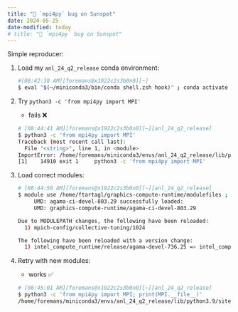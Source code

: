 ```yaml
---
title: "🐛 `mpi4py` bug on Sunspot"
date: 2024-05-25
date-modified: today
# title: "🐛 `mpi4py` bug on Sunspot"
---
```


Simple reproducer:

1. Load my `anl_24_q2_release` conda environment:

    ```bash
    #[08:42:38 AM][foremans@x1922c2s3b0n0][~]
    $ eval "$(~/miniconda3/bin/conda shell.zsh hook)" ; conda activate anl_24_q2_release
    ```

2. Try `python3 -c 'from mpi4py import MPI'`

    - fails ❌

    ```bash
    # [08:44:41 AM][foremans@x1922c2s3b0n0][~][anl_24_q2_release]
    $ python3 -c 'from mpi4py import MPI'
    Traceback (most recent call last):
      File "<string>", line 1, in <module>
    ImportError: /home/foremans/miniconda3/envs/anl_24_q2_release/lib/python3.9/site-packages/mpi4py/MPI.cpython-39-x86_64-linux-gnu.so: undefined symbol: MPI_Message_c2f
    [1]    14910 exit 1     python3 -c 'from mpi4py import MPI'
    ```

3. Load correct modules:

    ```bash
    # [08:44:58 AM][foremans@x1922c2s3b0n0][~][anl_24_q2_release]
    $ module use /home/ftartagl/graphics-compute-runtime/modulefiles ; module load graphics-compute-runtime/agama-ci-devel-803.29 spack-pe-gcc/0.6.1-23.275.2 gcc/12.2.0 ; module use /soft/preview-modulefiles/24.086.0 ; module load oneapi/release/2024.04.15.001
         UMD: agama-ci-devel-803.29 successfully loaded:
         UMD: graphics-compute-runtime/agama-ci-devel-803.29

    Due to MODULEPATH changes, the following have been reloaded:
      1) mpich-config/collective-tuning/1024

    The following have been reloaded with a version change:
      1) intel_compute_runtime/release/agama-devel-736.25 => intel_compute_runtime/release/775.20     2) mpich/icc-all-pmix-gpu/52.2 => mpich/icc-all-pmix-gpu/20231026     3) oneapi/eng-compiler/2023.12.15.002 => oneapi/release/2024.04.15.001
    ```

5. Retry with new modules:
    - works ✅

    ```bash
    # [08:45:01 AM][foremans@x1922c2s3b0n0][~][anl_24_q2_release]
    $ python3 -c 'from mpi4py import MPI; print(MPI.__file__)'
    /home/foremans/miniconda3/envs/anl_24_q2_release/lib/python3.9/site-packages/mpi4py/MPI.cpython-39-x86_64-linux-gnu.so
    ```
